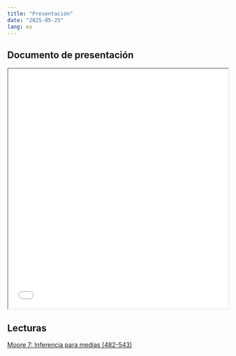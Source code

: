 ```yaml
---
title: "Presentación"
date: "2025-05-25"
lang: es
---
```


## Documento de presentación


<iframe src=/slides/04-clase4/04-clase4.html height="550" width=100% allowfullscreen="true">
</iframe> 



## Lecturas

[Moore 7: Inferencia para medias (482-543)](/docs/lecturas/Moore_inferencia_medias.pdf)

